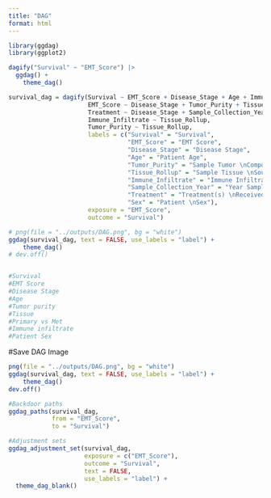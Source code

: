 ```yaml
---
title: "DAG"
format: html
---
```


```r

library(ggdag)
library(ggplot2)

```

```r

dagify("Survival" ~ "EMT_Score") |> 
  ggdag() +
    theme_dag()

```

```r

survival_dag = dagify(Survival ~ EMT_Score + Disease_Stage + Age + Immune_Infiltrate + Treatment + Sex,
                      EMT_Score ~ Disease_Stage + Tumor_Purity + Tissue_Rollup,
                      Treatment ~ Disease_Stage + Sample_Collection_Year,
                      Immune_Infiltrate ~ Tissue_Rollup,
                      Tumor_Purity ~ Tissue_Rollup,
                      labels = c("Survival" = "Survival",
                                 "EMT_Score" = "EMT Score",
                                 "Disease_Stage" = "Disease Stage",
                                 "Age" = "Patient Age",
                                 "Tumor_Purity" = "Sample Tumor \nComposition",
                                 "Tissue_Rollup" = "Sample Tissue \nSource",
                                 "Immune_Infiltrate" = "Immune Infiltrate",
                                 "Sample_Collection_Year" = "Year Sample \nCollected",
                                 "Treatment" = "Treatment(s) \nReceived",
                                 "Sex" = "Patient \nSex"),
                      exposure = "EMT_Score",
                      outcome = "Survival")

# png(file = "../outputs/DAG.png", bg = "white")
ggdag(survival_dag, text = FALSE, use_labels = "label") +
    theme_dag()
# dev.off()


#Survival
#EMT Score
#Disease Stage
#Age
#Tumor purity
#Tissue
#Primary vs Met
#Immune infiltrate
#Patient Sex


```
#Save DAG Image
```r

png(file = "../outputs/DAG.png", bg = "white")
ggdag(survival_dag, text = FALSE, use_labels = "label") +
    theme_dag()
dev.off()

```


```r

#Backdoor paths
ggdag_paths(survival_dag,
            from = "EMT_Score",
            to = "Survival") 

#Adjustment sets
ggdag_adjustment_set(survival_dag,
                     exposure = c("EMT_Score"),
                     outcome = "Survival",
                     text = FALSE,
                     use_labels = "label") +
  theme_dag_blank()

```

